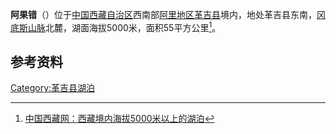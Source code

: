 {{coord|30|58|51|N|82|14|28|E|region:CN_type:waterbody|display=title}}
{{ViewTibetanScript}}
{{Location map
 |China Tibet Ngari
 |mark=<!--dot-->Blue pog.svg
 |lat_deg=30|lat_min=58|lat_sec =51
 |lon_deg=82|lon_min=14|lon_sec =28
 |caption=阿果错在[[西藏|西藏]]的位置。
 |position=right
 |width=350
 |float=right
}}
{{Otheruses|阿果错 (措勤县)|other=西藏措勤县的同名湖泊}}
'''阿果错'''（{{bo|z=ཨར་ཀོག་མཚོ|w=ar kog mtsho}}）位于[[中国|中国]][[西藏自治区|西藏自治区]]西南部[[阿里地区|阿里地区]][[革吉县|革吉县]]境内，地处革吉县东南，[[冈底斯山脉|冈底斯山脉]]北麓，湖面海拔5000米，面积55平方公里<ref>[http://zt.tibet.cn/english/zt/tjnj_040317/pic/1-6_02.doc 中国西藏网：西藏境内海拔5000米以上的湖泊]{{dead link|date=十一月 2017 |bot=InternetArchiveBot }}</ref>。
==参考资料==
{{reflist}}

[[Category:革吉县湖泊|Category:革吉县湖泊]]